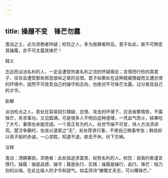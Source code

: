 ```yaml
---
---
---
```

title: 操履不变　锋芒勿露
---



澹泊之士，必为浓艳者所疑；检饬之人，多为放肆者所忌。君子处此，故不可稍变其操履，亦不可太露其锋芒！

释义

志远而淡泊名利的人，一定会遭受热衷名利之流的怀疑猜忌；言慎而行检的真君子，往往会遭受那些邪恶放纵之辈的忌恨。君子如果处在这种既被猜疑而又遭忌恨的环境中，固然不可改变自己的操守和志向，也绝对不可锋芒太露，过分表现自己的才华。

新解

淡泊检点之人，若处在容易招引猜疑、忌恨、攻击的环境下，应该省察情势，不露锋芒，务求事功，又见圆满。可是很多人不明白这种道理，一凭血气而斗，结果吃了大亏，事情也未能完成。一个真正有为的人，处世节操不可变，待人方法须讲究。楚汉争霸时，张良以道家之“无”，处处荐贤行事，不使自己稍事夸张；韩信却以孩子般的赤诚，一心求胜，知退不退，欲去不休，伏下灾祸。

注释

澹泊：清静寡欲。浓艳者：此处指追求富贵、权势名利的人。检饬：自我约束谨言慎行。操履：操是品德、操守；履是执行、实践；操履是操行，品行。锋芒：指刀剑的尖端，在此比喻人的才华和锐气。如孟郊诗“慷慨丈夫志，可以耀锋芒。”